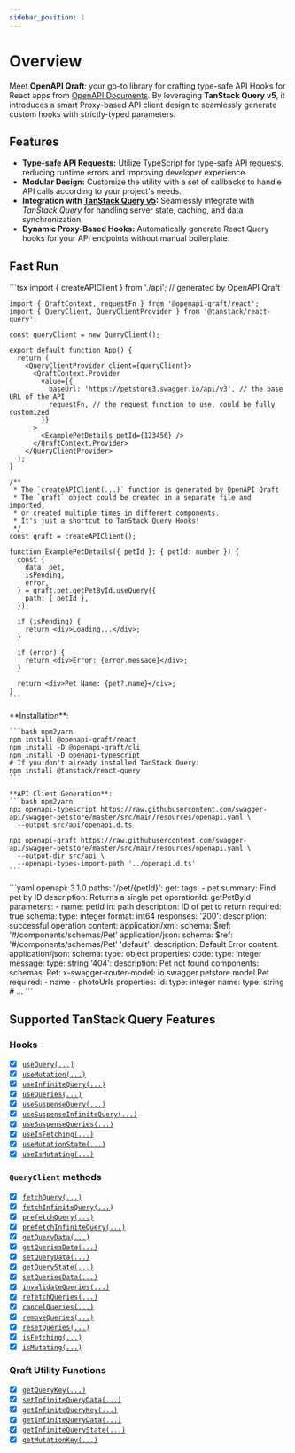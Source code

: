 ```yaml
---
sidebar_position: 1
---
```



# Overview

Meet **OpenAPI Qraft**: your go-to library for crafting type-safe API Hooks for React apps from
[OpenAPI Documents](https://learn.openapis.org/).
By leveraging **TanStack Query v5**, it introduces a smart Proxy-based API client design to seamlessly generate custom
hooks with strictly-typed parameters.

## Features

- **Type-safe API Requests:** Utilize TypeScript for type-safe API requests, reducing runtime errors and improving
  developer experience.
- **Modular Design:** Customize the utility with a set of callbacks to handle API calls according to your project's
  needs.
- **Integration with [TanStack Query v5](https://tanstack.com/query/v5):** Seamlessly integrate with _TanStack Query_
  for handling server state, caching, and data synchronization.
- **Dynamic Proxy-Based Hooks:** Automatically generate React Query hooks for your API endpoints without manual
  boilerplate.

## Fast Run

<Tabs>
  <TabItem value="react" label="React" default>
    ```tsx
    import { createAPIClient } from './api'; // generated by OpenAPI Qraft

    import { QraftContext, requestFn } from '@openapi-qraft/react';
    import { QueryClient, QueryClientProvider } from '@tanstack/react-query';

    const queryClient = new QueryClient();

    export default function App() {
      return (
        <QueryClientProvider client={queryClient}>
          <QraftContext.Provider
            value={{
              baseUrl: 'https://petstore3.swagger.io/api/v3', // the base URL of the API
              requestFn, // the request function to use, could be fully customized
            }}
          >
            <ExamplePetDetails petId={123456} />
          </QraftContext.Provider>
        </QueryClientProvider>
      );
    }

    /**
     * The `createAPIClient(...)` function is generated by OpenAPI Qraft
     * The `qraft` object could be created in a separate file and imported,
     * or created multiple times in different components.
     * It's just a shortcut to TanStack Query Hooks!
     */
    const qraft = createAPIClient();

    function ExamplePetDetails({ petId }: { petId: number }) {
      const {
        data: pet,
        isPending,
        error,
      } = qraft.pet.getPetById.useQuery({
        path: { petId },
      });

      if (isPending) {
        return <div>Loading...</div>;
      }

      if (error) {
        return <div>Error: {error.message}</div>;
      }

      return <div>Pet Name: {pet?.name}</div>;
    }
    ```
  </TabItem>
  <TabItem value="setup" label="Setup">
    **Installation**:

    ```bash npm2yarn
    npm install @openapi-qraft/react
    npm install -D @openapi-qraft/cli
    npm install -D openapi-typescript
    # If you don't already installed TanStack Query:
    npm install @tanstack/react-query
    ```

    **API Client Generation**:
    ```bash npm2yarn
    npx openapi-typescript https://raw.githubusercontent.com/swagger-api/swagger-petstore/master/src/main/resources/openapi.yaml \
      --output src/api/openapi.d.ts

    npx openapi-qraft https://raw.githubusercontent.com/swagger-api/swagger-petstore/master/src/main/resources/openapi.yaml \
      --output-dir src/api \
      --openapi-types-import-path '../openapi.d.ts'
    ```
  </TabItem>
  <TabItem value="openapi" label="OpenAPI Document">
    ```yaml
    openapi: 3.1.0
    paths:
      '/pet/{petId}':
        get:
          tags:
            - pet
          summary: Find pet by ID
          description: Returns a single pet
          operationId: getPetById
          parameters:
            - name: petId
              in: path
              description: ID of pet to return
              required: true
              schema:
                type: integer
                format: int64
          responses:
            '200':
              description: successful operation
              content:
                application/xml:
                  schema:
                    $ref: '#/components/schemas/Pet'
                application/json:
                  schema:
                    $ref: '#/components/schemas/Pet'
            'default':
              description: Default Error
              content:
                application/json:
                  schema:
                    type: object
                    properties:
                      code:
                        type: integer
                      message:
                        type: string
            '404':
              description: Pet not found
    components:
      schemas:
        Pet:
          x-swagger-router-model: io.swagger.petstore.model.Pet
          required:
            - name
            - photoUrls
          properties:
            id:
              type: integer
            name:
              type: string
          # ...
    ```
  </TabItem>
</Tabs>

## Supported TanStack Query Features

### Hooks

- [x] [`useQuery(...)`](/hooks/useQuery.mdx)
- [x] [`useMutation(...)`](/hooks/useMutation.mdx)
- [x] [`useInfiniteQuery(...)`](/hooks/useInfiniteQuery.mdx)
- [x] [`useQueries(...)`](/hooks/useQueries.mdx)
- [x] [`useSuspenseQuery(...)`](/hooks/useSuspenseQuery.mdx)
- [x] [`useSuspenseInfiniteQuery(...)`](/hooks/useSuspenseInfiniteQuery.mdx)
- [x] [`useSuspenseQueries(...)`](/hooks/useSuspenseQueries.mdx)
- [x] [`useIsFetching(...)`](/hooks/useIsFetching.mdx)
- [x] [`useMutationState(...)`](/hooks/useMutationState.mdx)
- [x] [`useIsMutating(...)`](/hooks/useIsMutating.mdx)

### `QueryClient` methods

- [x] [`fetchQuery(...)`](/query-client/fetchQuery.mdx)
- [x] [`fetchInfiniteQuery(...)`](/query-client/fetchInfiniteQuery.mdx)
- [x] [`prefetchQuery(...)`](/query-client/prefetchQuery.mdx)
- [x] [`prefetchInfiniteQuery(...)`](/query-client/prefetchInfiniteQuery.mdx)
- [x] [`getQueryData(...)`](/query-client/getQueryData.mdx)
- [x] [`getQueriesData(...)`](/query-client/getQueriesData.mdx)
- [x] [`setQueryData(...)`](/query-client/setQueryData.mdx)
- [x] [`getQueryState(...)`](/query-client/getQueryState.mdx)
- [x] [`setQueriesData(...)`](/query-client/setQueriesData.mdx)
- [x] [`invalidateQueries(...)`](/query-client/invalidateQueries.mdx)
- [x] [`refetchQueries(...)`](/query-client/refetchQueries.mdx)
- [x] [`cancelQueries(...)`](/query-client/cancelQueries.mdx)
- [x] [`removeQueries(...)`](/query-client/removeQueries.mdx)
- [x] [`resetQueries(...)`](/query-client/resetQueries.mdx)
- [x] [`isFetching(...)`](/query-client/isFetching.mdx)
- [x] [`isMutating(...)`](/query-client/isMutating.mdx)

### Qraft Utility Functions

- [x] [`getQueryKey(...)`](/query-client/getQueryKey.mdx)
- [x] [`setInfiniteQueryData(...)`](/query-client/setInfiniteQueryData.mdx)
- [x] [`getInfiniteQueryKey(...)`](/query-client/getInfiniteQueryKey.mdx)
- [x] [`getInfiniteQueryData(...)`](/query-client/getInfiniteQueryData.mdx)
- [x] [`getInfiniteQueryState(...)`](/query-client/getInfiniteQueryState.mdx)
- [x] [`getMutationKey(...)`](/query-client/getMutationKey.mdx)
